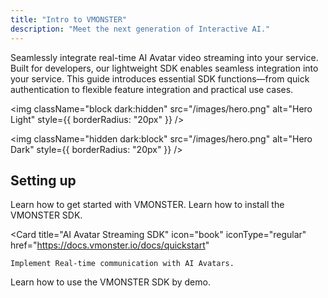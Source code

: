 ```yaml
---
title: "Intro to VMONSTER"
description: "Meet the next generation of Interactive AI."
---
```


Seamlessly integrate real-time AI Avatar video streaming into your service.
Built for developers, our lightweight SDK enables seamless integration into your service.
This guide introduces essential SDK functions—from quick authentication to flexible feature integration and practical use cases.

<img
  className="block dark:hidden"
  src="/images/hero.png"
  alt="Hero Light"
  style={{ borderRadius: "20px" }}
/>

<img
  className="hidden dark:block"
  src="/images/hero.png"
  alt="Hero Dark"
  style={{ borderRadius: "20px" }}
/>

## Setting up

<CardGroup cols="2">
  <Card
    title="Quickstart"
    icon="rocket"
    iconType="regular"
    href="https://docs.vmonster.io/docs/quickstart"
  >
    Learn how to get started with VMONSTER.
  </Card>
  <Card
    title="Installation"
    icon="code"
    iconType="regular"
    href="https://docs.vmonster.io/docs/installation"
  >
    Learn how to install the VMONSTER SDK.
  </Card>

  <Card
    title="AI Avatar Streaming SDK"
    icon="book"
    iconType="regular"
    href="https://docs.vmonster.io/docs/quickstart"
  >
    Implement Real-time communication with AI Avatars.
  </Card>
  <Card
    title="Demo"
    icon="window"
    iconType="regular"
    href="https://docs.vmonster.io/docs/quickstart"
  >
    Learn how to use the VMONSTER SDK by demo.
  </Card>
</CardGroup>
